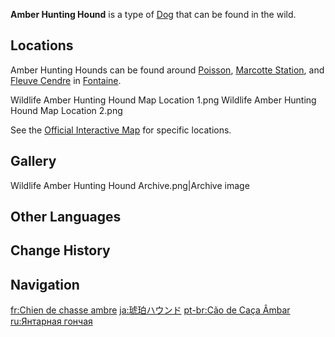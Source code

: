 {{About|the wildlife|the furnishing|Amber Hunting Hound (Furnishing)}}
{{Wildlife Infobox
|image       = Amber Hunting Hound Icon.png
|type        = Wildlife
|family      = Beasts
|group       = Dogs
|location    = 
|description = Humanity's best friend!<br>These dogs have dark gold fur, and of [[Fontaine]]'s hunting hounds their blood is the purest. Loyal, possessed of acute noses, and agile, these aid humans in chasing game and criminals alike.<br>It is even said that they do well in the water, though few have ever witnessed them swimming &mdash; most nowadays take this saying to be a curious invention of [[The Steambird]].
}}
'''Amber Hunting Hound''' is a type of [[Dogs|Dog]] that can be found in the wild.

==Locations==
Amber Hunting Hounds can be found around [[Poisson]], [[Marcotte Station]], and [[Court of Fontaine: Fleuve Cendre|Fleuve Cendre]] in [[Fontaine]].
<gallery>
Wildlife Amber Hunting Hound Map Location 1.png
Wildlife Amber Hunting Hound Map Location 2.png
</gallery>

See the [https://act.hoyolab.com/ys/app/interactive-map/index.html#/map/2?shown_types=279 Official Interactive Map] for specific locations.

==Gallery==
<gallery>
Wildlife Amber Hunting Hound Archive.png|Archive image
</gallery>

==Other Languages==
{{Other Languages
|en      = Amber Hunting Hound
|zhs     = 琥珀猎犬
|zhs_rm  = 
|zht     = 琥珀獵犬
|zht_rm  = 
|zh_tl   = 
|ja      = 琥珀ハウンド
|ja_rm   = Kohaku Haundo
|ja_tl   = Amber Hound
|ko      = 호박색 사냥개
|ko_tl   = Amber-Colored Hound
|es      = Sabueso ambarino
|es_tl   = Amber Hound
|fr      = Chien de chasse ambre
|fr_tl   = Amber Hunting Hound
|ru      = Янтарная гончая
|ru_tl   = Amber Hound
|th      = สุนัขนักล่าสีอำพัน
|th_rm   = 
|th_tl   = 
|vi      = Chó Săn Hổ Phách
|vi_tl   = 
|de      = Bernsteinfarbiger Jagdhund
|de_tl   = Amber Hound
|id      = Amber Hunting Hound
|pt      = Cão de Caça Âmbar
|pt_tl   = 
|tr      = Kehribar Av Köpeği
|tr_tl   = Amber Hunting Dog
|it      = Segugio ambrato
|it_tl   = Amber Hound
}}

==Change History==
{{Change History|4.0}}

==Navigation==
{{Wildlife Navbox}}

[[fr:Chien de chasse ambre]]
[[ja:琥珀ハウンド]]
[[pt-br:Cão de Caça Âmbar]]
[[ru:Янтарная гончая]]